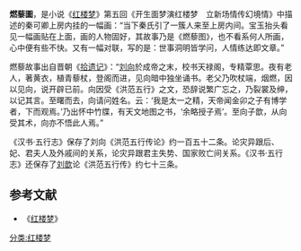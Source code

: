 '''燃藜圖'''，是小说《[[红楼梦|红楼梦]]》第五回《开生面梦演红楼梦　立新场情传幻境情》中描述的秦可卿上房内挂的一幅画：“当下秦氏引了一簇人来至上房内间。宝玉抬头看见一幅画贴在上面，画的人物固好，其故事乃是《燃藜图》，也不看系何人所画，心中便有些不快。又有一幅对联，写的是：世事洞明皆学问，人情练达即文章。”

燃藜故事出自晋朝《[[拾遗记|拾遗记]]》：“[[刘向|刘向]]於成帝之末，校书天禄阁，专精覃思。夜有老人，著黄衣，植青藜杖，登阁而进，见向暗中独坐诵书。老父乃吹杖端，烟燃，因以见向，说开辟已前。向因受《洪范五行》之文，恐辞说繁广忘之，乃裂裳及绅，以记其言。至曙而去，向请问姓名。云：‘我是太一之精，天帝闻金卯之子有博学者，下而观焉。’乃出怀中竹牒，有天文地图之书，‘余略授子焉’。至向子歆，从向受其术，向亦不悟此人焉。”

《汉书·五行志》保存了刘向《洪范五行传论》约一百五十二条。论灾异跟后、妃、君夫人及外戚间的关系，论灾异跟君主失势、国家败亡间关系。《汉书·五行志》还保存了[[刘歆|刘歆]]论《洪范五行传》约七十三条。

==参考文献==
* 《[[红楼梦|红楼梦]]》

[[分类:红楼梦|分类:红楼梦]]